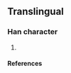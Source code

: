 ==Translingual==

===Han character===
{{Han char|rn=|rad=乙|as=05|sn=6|four=|canj=卜口弓 (YRN)}}

# {{defn|Han}}

====References====
{{Han ref|kx=0084.141|dkj=|dj=|hdz=|uh=3414|ud=13332|bh=|bd=}}